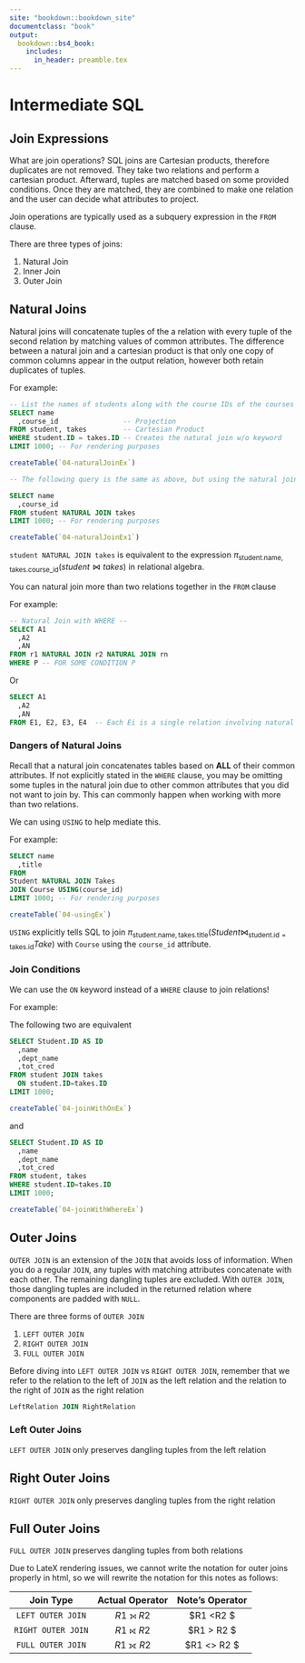 ```yaml
---
site: "bookdown::bookdown_site"
documentclass: "book"
output:
  bookdown::bs4_book:
    includes:
      in_header: preamble.tex
---
```



# Intermediate SQL

## Join Expressions
What are join operations?  SQL joins are Cartesian products, therefore duplicates are not removed.  They take two relations and perform a cartesian product.  Afterward, tuples are matched based on some provided conditions.  Once they are matched, they are combined to make one relation and the user can decide what attributes to project.

Join operations are typically used as a subquery expression in the `FROM` clause.

There are three types of joins:

1. Natural Join
2. Inner Join
3. Outer Join

## Natural Joins
Natural joins will concatenate tuples of the a relation with every tuple of the second relation by matching values of common attributes.  The difference between a natural join and a cartesian product is that only one copy of common columns appear in the output relation, however both retain duplicates of tuples.

For example:
```sql
-- List the names of students along with the course IDs of the courses they taught --
SELECT name
  ,course_id                -- Projection
FROM student, takes         -- Cartesian Product
WHERE student.ID = takes.ID -- Creates the natural join w/o keyword
LIMIT 1000; -- For rendering purposes
```
```r
createTable(`04-naturalJoinEx`)
```


```sql
-- The following query is the same as above, but using the natural join keyword -- 

SELECT name
  ,course_id
FROM student NATURAL JOIN takes
LIMIT 1000; -- For rendering purposes
```
```r
createTable(`04-naturalJoinEx1`)
```

`student NATURAL JOIN takes` is equivalent to the expression $\pi_{\text{student.name}, \text{takes.course_id}}{(student \bowtie takes)}$ in relational algebra.

You can natural join more than two relations together in the `FROM` clause

For example:
```sql
-- Natural Join with WHERE --
SELECT A1
  ,A2
  ,AN
FROM r1 NATURAL JOIN r2 NATURAL JOIN rn
WHERE P -- FOR SOME CONDITION P
```

Or

```sql
SELECT A1
  ,A2
  ,AN
FROM E1, E2, E3, E4  -- Each Ei is a single relation involving natural joins
```

### Dangers of Natural Joins
Recall that a natural join concatenates tables based on __ALL__ of their common attributes.  If not explicitly stated in the `WHERE` clause, you may be omitting some tuples in the natural join due to other common attributes that you did not want to join by.  This can commonly happen when working with more than two relations.

We can using `USING` to help mediate this.

For example:
```sql
SELECT name
  ,title
FROM
Student NATURAL JOIN Takes
JOIN Course USING(course_id)
LIMIT 1000; -- For rendering purposes
```
```r
createTable(`04-usingEx`)
```
`USING` explicitly tells SQL to join $\pi_{\text{student.name},\text{takes.title}}(Student \bowtie_{\text{student.id}=\text{takes.id}} Take)$ with `Course` using the `course_id` attribute.

### Join Conditions
We can use the `ON` keyword instead of a `WHERE` clause to join relations!

For example:

The following two are equivalent

```sql
SELECT Student.ID AS ID
  ,name
  ,dept_name
  ,tot_cred
FROM student JOIN takes
  ON student.ID=takes.ID
LIMIT 1000;
```
```r
createTable(`04-joinWithOnEx`)
```

and 

```sql
SELECT Student.ID AS ID
  ,name
  ,dept_name
  ,tot_cred
FROM student, takes
WHERE student.ID=takes.ID
LIMIT 1000;
```
```r
createTable(`04-joinWithWhereEx`)
```

## Outer Joins
`OUTER JOIN` is an extension of the `JOIN` that avoids loss of information.  When you do a regular `JOIN`, any tuples with matching attributes concatenate with each other.  The remaining dangling tuples are excluded.  With `OUTER JOIN`, those dangling tuples are included in the returned relation where components are padded with `NULL`.

There are three forms of `OUTER JOIN`

1. `LEFT OUTER JOIN`
2. `RIGHT OUTER JOIN`
3. `FULL OUTER JOIN`

Before diving into `LEFT OUTER JOIN` vs `RIGHT OUTER JOIN`, remember that we refer to the relation to the left of `JOIN` as the left relation and the relation to the right of `JOIN` as the right relation

```sql
LeftRelation JOIN RightRelation
```

### Left Outer Joins
`LEFT OUTER JOIN` only preserves dangling tuples from the left relation

## Right Outer Joins
`RIGHT OUTER JOIN` only preserves dangling tuples from the right relation

## Full Outer Joins
`FULL OUTER JOIN` preserves dangling tuples from both relations

Due to LateX rendering issues, we cannot write the notation for outer joins properly in html, so we will rewrite the notation for this notes as follows:

| Join Type | Actual Operator | Note's Operator |
|:---------:|:---------------:|:---------------:|
| `LEFT OUTER JOIN` | $R1$ ⟕ $R2$ | $R1 <\bowtie R2 $ |
| `RIGHT OUTER JOIN` | $R1$ ⟖ $R2$ | $R1 \bowtie> R2 $ |
| `FULL OUTER JOIN` | $R1$ ⟗ $R2$ | $R1 <\bowtie> R2 $ |
